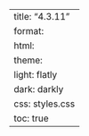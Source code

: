 ---
title: "4.3.11"
format:
    html:
        theme:
            light: flatly
            dark: darkly
        css: styles.css
        toc: true
---